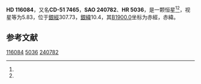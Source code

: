 {{Starbox begin
| name = HD 116084
}}
{{Starbox observe
| epoch = [[J2000.0|J2000.0]]
| constell = {{星座名待查}}<ref name=SIMBAD>{{cite web
 | url=http://simbad.u-strasbg.fr/simbad/sim-id?Ident=HR+5036
 | title =Pulsating variable Star
 | publisher=Centre de Données astronomiques de Strasbourg
 | work=SIMBAD
 | accessdate=2012-07-13}}</ref><ref name=DATA>{{cite web
 | url=http://vizier.u-strasbg.fr/viz-bin/VizieR-5?-out.add=.&-source=5050&-corr=PK=HR&-out.max=9999&HR=5036
 | title=VizieR Detailed Page
 | accessdate=2012-07-13
 | archive-date=2016-03-05
 | archive-url=https://web.archive.org/web/20160305001659/http://vizier.u-strasbg.fr/viz-bin/VizieR-5?-out.add=.&-source=5050&-corr=PK=HR&-out.max=9999&HR=5036
 | dead-url=no
 }}</ref>
| 星官 = 
| ra = {{RA|13|22|16.2}}<ref name=SIMBAD /><ref name=DATA />
| dec = {{DEC|-52|10|59}}<ref name=SIMBAD /><ref name=DATA />
| appmag_v = 5.83<ref name=SIMBAD /><ref name=DATA />
}}
{{Starbox character
| class = B2.5Ib<ref name=SIMBAD /><ref name=DATA />
| b-v = 0.12<ref name=SIMBAD /><ref name=DATA />
| u-b = -0.72<ref name=SIMBAD /><ref name=DATA />
| r-i = <ref name=SIMBAD /><ref name=DATA />
| variable = 
}}
{{Starbox astrometry
| radial_v = -0.72
| prop_mo_ra = -15
| parallax = 
| p_error = 
}}
{{Starbox catalog
| names =CD-51 7465，[[SAO星表|SAO]] 240782，[[HD星表|HD]] 116084，[[HR星表|HR]] 5036}}
{{Starbox reference |Simbad=HR+5036}}
{{Starbox end}}

'''HD 116084'''，又名'''CD-51 7465'''，'''SAO 240782'''、'''HR 5036'''，是一颗恒星<ref name=SIMBAD /><ref name=DATA />，视星等为5.83，位于[[銀道座標系|銀經]]307.73，[[銀道座標系|銀緯]]10.4，其[[B1900.0|B1900.0]]坐标为赤經{{RA|13|16|11.1}}，赤緯{{DEC|-51|10.4|32}}。

== 参考文献 ==
{{reflist}}

{{star-stub}}

[[Category:HD和HDE天體|116084]]
[[Category:HR天體|5036]]
[[Category:SAO天體|240782]]